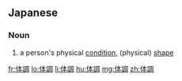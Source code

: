==Japanese==
{{ja-kanjitab|たい|ちょう|yomi=on}}

===Noun===
{{ja-noun|たいちょう}}

# a person's physical [[condition]], (physical) [[shape]]

[[fr:体調]]
[[lo:体調]]
[[li:体調]]
[[hu:体調]]
[[mg:体調]]
[[zh:体調]]